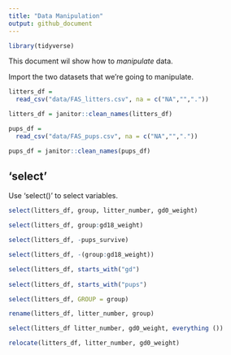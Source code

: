 ```yaml
---
title: "Data Manipulation"
output: github_document
---
```


```r
library(tidyverse)
```

This document wil show how to *manipulate* data. 

Import the two datasets that we're going to manipulate. 

```r
litters_df = 
  read_csv("data/FAS_litters.csv", na = c("NA","","."))

litters_df = janitor::clean_names(litters_df)

pups_df = 
  read_csv("data/FAS_pups.csv", na = c("NA","","."))

pups_df = janitor::clean_names(pups_df)   

```
## 'select' 

Use 'select()' to select variables. 

```r
select(litters_df, group, litter_number, gd0_weight)
```

```r
select(litters_df, group:gd18_weight)
```

```r
select(litters_df, -pups_survive)
```

```r
select(litters_df, -(group:gd18_weight))
```
```r
select(litters_df, starts_with("gd")
       
select(litters_df, starts_with("pups")
```

```r
select(litters_df, GROUP = group)

rename(litters_df, litter_number, group)

select(litters_df litter_number, gd0_weight, everything ())

relocate(litters_df, litter_number, gd0_weight)
```

